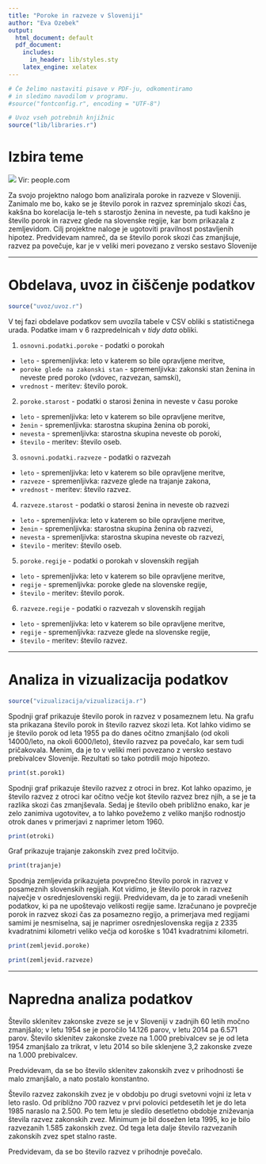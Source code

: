```yaml
---
title: "Poroke in razveze v Sloveniji"
author: "Eva Ozebek"
output:
  html_document: default
  pdf_document:
    includes:
      in_header: lib/styles.sty
    latex_engine: xelatex
---
```


```r
# Če želimo nastaviti pisave v PDF-ju, odkomentiramo
# in sledimo navodilom v programu.
#source("fontconfig.r", encoding = "UTF-8")

# Uvoz vseh potrebnih knjižnic
source("lib/libraries.r")
```

# Izbira teme
![](https://www.beckercounseling.com/wp-content/uploads/2017/07/divorce-2.jpg)
Vir: people.com

Za svojo projektno nalogo bom analizirala poroke in razveze v Sloveniji. Zanimalo me bo, kako se je število porok in razvez spreminjalo skozi čas, kakšna bo korelacija le-teh s starostjo ženina in neveste, pa tudi kakšno je število porok in razvez glede na slovenske regije, kar bom prikazala z zemljevidom. Cilj projektne naloge je ugotoviti pravilnost postavljenih hipotez. Predvidevam namreč, da se število porok skozi čas zmanjšuje, razvez pa povečuje, kar je v veliki meri povezano z versko sestavo Slovenije

***

# Obdelava, uvoz in čiščenje podatkov

```r
source("uvoz/uvoz.r")
```

V tej fazi obdelave podatkov sem uvozila tabele v CSV obliki s statističnega urada. Podatke imam v 6 razpredelnicah v *tidy data* obliki.

1. `osnovni.podatki.poroke` - podatki o porokah
  - `leto` - spremenljivka: leto v katerem so bile opravljene meritve,
  - `poroke glede na zakonski stan` - spremenljivka: zakonski stan ženina in neveste pred poroko (vdovec, razvezan, samski),
  - `vrednost` - meritev: število porok.

2. `poroke.starost` - podatki o starosi ženina in neveste v času poroke
  - `leto` - spremenljivka: leto v katerem so bile opravljene meritve,
  - `ženin` - spremenljivka: starostna skupina ženina ob poroki,
  - `nevesta` - spremenljivka: starostna skupina neveste ob poroki,
  - `število` - meritev: število oseb.

3. `osnovni.podatki.razveze` - podatki o razvezah
  - `leto` - spremenljivka: leto v katerem so bile opravljene meritve,
  - `razveze` - spremenljivka: razveze glede na trajanje zakona,
  - `vrednost` - meritev: število razvez.

4. `razveze.starost` - podatki o starosi ženina in neveste ob razvezi
  - `leto` - spremenljivka: leto v katerem so bile opravljene meritve,
  - `ženin` - spremenljivka: starostna skupina ženina ob razvezi,
  - `nevesta` - spremenljivka: starostna skupina neveste ob razvezi,
  - `število` - meritev: število oseb.
  
5. `poroke.regije` - podatki o porokah v slovenskih regijah
  - `leto` - spremenljivka: leto v katerem so bile opravljene meritve,
  - `regije` - spremenljivka: poroke glede na slovenske regije,
  - `število` - meritev: število porok.
  
6. `razveze.regije` - podatki o razvezah v slovenskih regijah
  - `leto` - spremenljivka: leto v katerem so bile opravljene meritve,
  - `regije` - spremenljivka: razveze glede na slovenske regije,
  - `število` - meritev: število razvez.  

 
***

# Analiza in vizualizacija podatkov

```r
source("vizualizacija/vizualizacija.r")
```

Spodnji graf prikazuje število porok in razvez v posameznem letu.
Na grafu sta prikazana število porok in število razvez skozi leta. Kot lahko vidimo se je število porok od leta 1955 pa do danes očitno zmanjšalo (od okoli 14000/leto, na okoli 6000/leto), število razvez pa povečalo, kar sem tudi pričakovala. Menim, da je to v veliki meri povezano z versko sestavo prebivalcev Slovenije. Rezultati so tako potrdili mojo hipotezo. 

```r
print(st.porok1)
```

Spodnji graf prikazuje število razvez z otroci in brez.
Kot lahko opazimo, je število razvez z otroci kar očitno večje kot število razvez brez njih, a se je ta razlika skozi čas zmanjševala. Sedaj je število obeh približno enako, kar je zelo zanimiva ugotovitev, a to lahko povežemo z veliko manjšo rodnostjo otrok danes v primerjavi z naprimer letom 1960. 

```r
print(otroki)
```

Graf prikazuje trajanje zakonskih zvez pred ločitvijo.

```r
print(trajanje)
```

Spodnja zemljevida prikazujeta povprečno število porok in razvez v posameznih slovenskih regijah. Kot vidimo, je število porok in razvez največje v osrednjeslovenski regiji. Predvidevam, da je to zaradi vnešenih podatkov, ki pa ne upoštevajo velikosti regije same. Izračunano je povprečje porok in razvez skozi čas za posamezno regijo, a primerjava med regijami samimi je nesmiselna, saj je naprimer osrednjeslovenska regija z 2335 kvadratnimi kilometri veliko večja od koroške s 1041 kvadratnimi kilometri.

```r
print(zemljevid.poroke)
```

```r
print(zemljevid.razveze)
```


***

# Napredna analiza podatkov

Število sklenitev zakonske zveze se je v Sloveniji v zadnjih 60 letih močno zmanjšalo; v letu 1954 se je poročilo 14.126 parov, v letu 2014 pa 6.571 parov. Število sklenitev zakonske zveze na 1.000 prebivalcev se je od leta 1954 zmanjšalo za trikrat, v letu 2014 so bile sklenjene 3,2 zakonske zveze na 1.000 prebivalcev. 

Predvidevam, da se bo število sklenitev zakonskih zvez v prihodnosti še malo zmanjšalo, a nato postalo konstantno.

Število razvez zakonskih zvez je v obdobju po drugi svetovni vojni iz leta v leto raslo. Od približno 700 razvez v prvi polovici petdesetih let je do leta 1985 naraslo na 2.500. Po tem letu je sledilo desetletno obdobje zniževanja števila razvez zakonskih zvez. Minimum je bil dosežen leta 1995, ko je bilo razvezanih 1.585 zakonskih zvez. Od tega leta dalje število razvezanih zakonskih zvez spet stalno raste.

Predvidevam, da se bo število razvez v prihodnje povečalo.